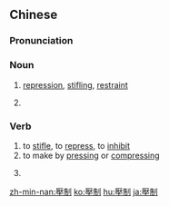 {{also|压制|壓製}}
==Chinese==
{{zh-forms|s=压制}}

===Pronunciation===
{{zh-pron
|m=yāzhì
|c=aat3 zai3
|h=pfs=ap-chṳ
|mn=xm,qz,tw:ap-chè/zz:ap-chì
|cat=n
}}

===Noun===
{{zh-noun}}

# [[repression]], [[stifling]], [[restraint]]
# {{lb|zh|computing|video production}} {{rfdef|zh}} <!--compression? encoding? [[google:压制软件]]-->

===Verb===
{{zh-verb}}

# to [[stifle]], to [[repress]], to [[inhibit]]
# to make by [[pressing]] or [[compressing]]
# {{lb|zh|computing|video production}} {{rfdef|zh}}

[[zh-min-nan:壓制]]
[[ko:壓制]]
[[hu:壓制]]
[[ja:壓制]]